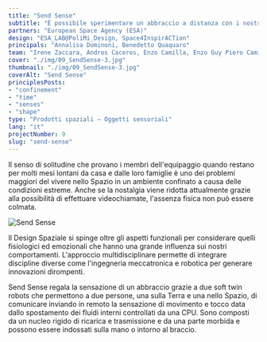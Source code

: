```yaml
---
title: "Send Sense"
subtitle: "È possibile sperimentare un abbraccio a distanza con i nostri cari, fra Terra e Spazio, indossando sensazioni grazie a soft robots?"
partners: "European Space Agency (ESA)"
design: "ESA_LAB@PoliMi_Design, Space4InspirACTion"
principals: "Annalisa Dominoni, Benedetto Quaquaro"
team: "Irene Zaccara, Andres Caceres, Enzo Camilla, Enzo Guy Piero Camilla, Daniele Carlini, Lisa Iannello, Victoria Schon Rodriguez"
cover: "./img/09_SendSense-3.jpg"
thumbnail: "./img/09_SendSense-3.jpg"
coverAlt: "Send Sense"
principlesPosts: 
- "confinement"
- "time"
- "senses"
- "shape"
type: "Prodotti spaziali — Oggetti sensoriali"
lang: "it"
projectNumber: 9
slug: "send-sense"
---
```



Il senso di solitudine che provano i membri dell'equipaggio quando restano per molti mesi lontani da casa e dalle loro famiglie è uno dei problemi maggiori del vivere nello Spazio in un ambiente confinato a causa delle condizioni estreme. Anche se la nostalgia viene ridotta attualmente grazie alla possibilità di effettuare videochiamate, l'assenza fisica non può essere colmata.

<Image src={Image1} alt="Send Sense" class="py-6 w-full"/>

Il Design Spaziale si spinge oltre gli aspetti funzionali per considerare quelli fisiologici ed emozionali che hanno una grande influenza sui nostri comportamenti. L'approccio multidisciplinare permette di integrare discipline diverse come l'ingegneria meccatronica e robotica per generare innovazioni dirompenti.

Send Sense regala la sensazione di un abbraccio grazie a due soft twin robots che permettono a due persone, una sulla Terra e una nello Spazio, di comunicare inviando in remoto la sensazione di movimento e tocco data dallo spostamento dei fluidi interni controllati da una CPU. Sono composti da un nucleo rigido di ricarica e trasmissione e da una parte morbida e possono essere indossati sulla mano o intorno al braccio.